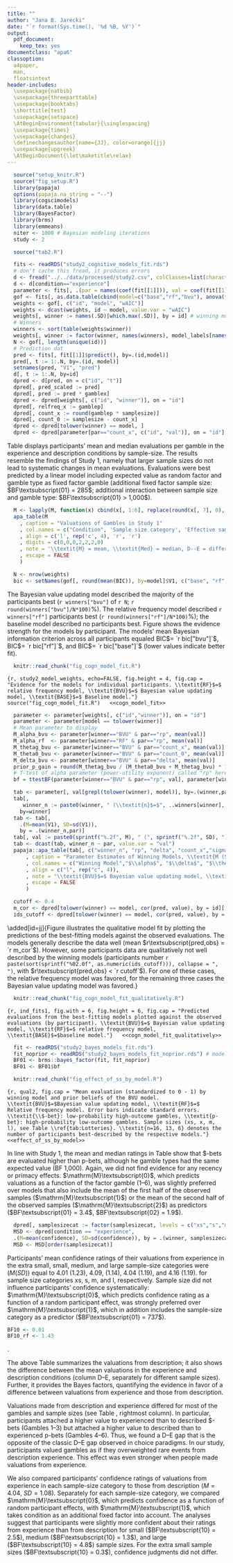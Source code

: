 ```yaml
---
title: ""
author: "Jana B. Jarecki"
date: "`r format(Sys.time(), '%d %B, %Y')`"
output:
  pdf_document:
    keep_tex: yes
documentclass: "apa6"
classoption:
  a4paper,
  man,
  floatsintext
header-includes:
  \usepackage{natbib}
  \usepackage{threeparttable}
  \usepackage{booktabs}
  \shorttitle{test}
  \usepackage{setspace}
  \AtBeginEnvironment{tabular}{\singlespacing}
  \usepackage{times}
  \usepackage{changes}
  \definechangesauthor[name={JJ}, color=orange]{jj}
  \usepackage{upgreek}
  \AtBeginDocument{\let\maketitle\relax}
---
```


```r
  source("setup_knitr.R")
  source("fig_setup.R")
  library(papaja)
  options(papaja.na_string = "--")
  library(cogscimodels)
  library(data.table)
  library(BayesFactor)
  library(brms)
  library(emmeans)  
  niter <- 1000 # Bayesian modeling iterations
  study <- 2
```

```r
  source("tab2.R")
```

```r
  fits <- readRDS("study2_cognitive_models_fit.rds")
  # don't cache this fread, it produces errors
  d <- fread("../../data/processed/study2.csv", colClasses=list(character="id"))
  d <- d[condition=="experience"]
  parameter <- fits[, .(par = names(coef(fit[[1]])), val = coef(fit[[1]])), by = .(id, model)]
  gof <- fits[, as.data.table(cbind(model=c("base","rf","bvu"), anova(fit[[1]], fit[[2]], fit[[3]])[, c("wAIC", "AIC", "BIC")])), by = id]
  weights <- gof[, c("id", "model", "wAIC")]
  weights <- dcast(weights, id ~ model, value.var = "wAIC")
  weights[, winner := names(.SD)[which.max(.SD)], by = id] # winning models
  # Winners
  winners <- sort(table(weights$winner))
  weights[, winner := factor(winner, names(winners), model_labels[names(winners)])]
  N <- gof[, length(unique(id))]
  # Prediction dat
  pred <- fits[, fit[[1]]$predict(), by=.(id,model)]
  pred[, t := 1:.N, by=.(id, model)]
  setnames(pred, "V1", "pred")
  d[, t := 1:.N, by=id]
  dpred <- d[pred, on = c("id", "t")]
  dpred[, pred_scaled := pred]
  dpred[, pred := pred * gamblex]
  dpred <- dpred[weights[, c("id", "winner")], on = "id"]
  dpred[, relfreq_x := gamblep]
  dpred[, count_x := round(gamblep * samplesize)]
  dpred[, count_0 := samplesize - count_x]
  dpred <- dpred[tolower(winner) == model, ]
  dpred <- dpred[parameter[par=="count_x", c("id", "val")], on = "id"]
```


\subsection{Evaluations of Gambles by Condition and Sample Size}
Table \ref{tab:means_study2} displays participants' mean and median evaluations per gamble in the experience and description conditions by sample-size. The results resemble the findings of Study 1, namely that larger sample sizes do not lead to systematic changes in mean evaluations. Evaluations were best predicted by a linear model including expected value as random factor and gamble type as fixed factor gamble (additional fixed factor sample size: $BF\textsubscript{01} = 285$; additional interaction between sample size and gamble type: $BF\textsubscript{01} > 1,000$).


```r
  M <- lapply(M, function(x) cbind(x[, 1:6], replace(round(x[, 7], 0), round(x[, 7], 0) > 1000, ">1000")))
  apa_table(M
    , caption = "Valuations of Gambles in Study 1"
    , col.names = c("Condition", 'Sample size category', 'Effective sample size', '\\textit{Med}', '\\textit{M}', 'D--E', 'D--E:$BF\\textsubscript{10}$')
    , align = c('l', rep('c', 4), 'r', 'r')
    , digits = c(0,0,0,2,2,2,0)
    , note = '\\textit{M} = mean, \\textit{Med} = median, D--E = difference between mean description-based valuations and experience-based valuations, $BF\\textsubscript{10}$ = Bayes Factor quantifying the evidence for a linear model $\\mathrm{M}\\textsubscript{1}$ predicting that valuations differ between description and experience over a linear model $\\mathrm{M}\\textsubscript{0}$ predicting no such differences; both models models contain a by-participant random effect. Gambles IDs 1, 2, and 3 are \\$-bets; Gamble IDs 4, 5, and 6 are p-bets.'
    , escape = FALSE
    )
```

\subsection{Cognitive modeling of experience-based evaluations}
\added[id=jj]{The modeling procedure followed the procedure in Study~1.}

```r
  N <- nrow(weights)
  bic <- setNames(gof[, round(mean(BIC)), by=model]$V1, c("base", "rf", "bvu"))
```

\subsubsection{Modeling Results}
\added[id=jj]{The next section presents the quantitative cognitive model fit, the qualitative model fit, and lastly the effects of sample size given the cognitive strategies.}

\textit{Quantitative Model Fit.} The Bayesian value updating model described the majority of the participants best (`r winners["bvu"]` of `r N`; `r round(winners["bvu"]/N*100)`\%). The relative frequency model described `r winners["rf"]` participants best (`r round(winners["rf"]/N*100)`\%); the baseline model described no participants best. Figure \ref{fig:study2_model_weights} shows the evidence strength for the models by participant. The models' mean Bayesian information criterion across all participants equaled BIC\textsubscript{BVU}$= `r bic["bvu"]`$, BIC\textsubscript{RF}$= `r bic["rf"]`$, and BIC\textsubscript{BASE}$= `r bic["base"]`$ (lower values indicate better fit).


```r
  knitr::read_chunk("fig_cogn_model_fit.R")
```
```{r, study2_model_weights, echo=FALSE, fig.height = 4, fig.cap = "Evidence for the models for individual participants. \\textit{RF}$=$ relative frequency model, \\textit{BVU}$=$ Bayesian value updating model, \\textit{BASE}$=$ Baseline model."}
  source("fig_cogn_model_fit.R")
  <<cogn_model_fit>>
```

```r
  parameter <- parameter[weights[, c("id","winner")], on = "id"]
  parameter <- parameter[model == tolower(winner)]
  # Mean parameter to display
  M_alpha_bvu <- parameter[winner=="BVU" & par=="rp", mean(val)]
  M_alpha_rf  <- parameter[winner=="RF" & par=="rp", mean(val)]
  M_thetag_bvu <- parameter[winner=="BVU" & par=="count_x", mean(val)]
  M_theta0_bvu <- parameter[winner=="BVU" & par=="count_0", mean(val)]
  M_delta_bvu <- parameter[winner=="BVU" & par=="delta", mean(val)]
  prior_p_gain = round(M_thetag_bvu / (M_theta0_bvu + M_thetag_bvu) * 100)
  # T-test of alpha parameter (power-utility exponent) called "rp" here
  bf = ttestBF(parameter[winner=="BVU" & par=="rp", val], parameter[winner=="RF" & par=="rp", val])
```

\added[id=jj]{
The estimated parameter of the winning models are shown in Table \ref{tab:study2_parameter}. The mean power utility exponent $\alpha$ is relatively similar for participants classified as using a Bayesian value updating strategy ($M_{\alpha}= `r M_alpha_bvu`$) compared to those using a relative frequency strategy ($M_{\alpha}=`r M_alpha_rf`$), `r apa_print(bf)$full_result`. Like in Study 1, the participants using the Bayesian strategy had a loss prior, on avarage; they believed that gains occur with `r prior_p_gain`\% (gain prior $\theta_G = `r M_thetag_bvu`$; zero-outcome prior $\theta_0 = `r M_theta0_bvu`$). Again, the learning rate parameter $\delta$ shows liberal learning ($M_{\delta}=`r M_delta_bvu`$).
}

```r
  tab <- parameter[, val[grepl(tolower(winner), model)], by=.(winner,par)]
  tab[,
     winner_n := paste0(winner, " (\\textit{n}$=$", ..winners[winner], ")"),
    by=winner]
  tab <- tab[,
    .(M=mean(V1), SD=sd(V1)),
    by = .(winner_n,par)]
  tab[, val := paste0(sprintf("%.2f", M), " (", sprintf("%.2f", SD), ")")]
  tab <- dcast(tab, winner_n ~ par, value.var = "val")
  papaja::apa_table(tab[, c("winner_n", "rp", "delta", "count_x","sigma")]
      , caption = "Parameter Estimates of Winning Models, \\textit{M (SD)}"
      , col.names = c("Winning Model","$\\alpha$", "$\\delta$", "$\\theta_G$","$\\sigma$")
      , align = c("l", rep("c", 4)),
      , note = "\\textit{BVU}$=$ Bayesian value updating model, \\textit{RF}$=$ relative frequency model. Parameters denote: $\\alpha=$ power utility exponent, $\\theta_G$ gain prior, $\\sigma$ standard deviation."
      , escape = FALSE
      )
```

```r
  cutoff <- 0.4
  m_cor <- dpred[tolower(winner) == model, cor(pred, value), by = id][, mean(V1)]
  ids_cutoff <- dpred[tolower(winner) == model, cor(pred, value), by = id][V1 < cutoff]$id
```

\textit{Qualitative Model Fit.}
\added[id=jj]{Figure \ref{fig:ind_fits1} illustrates the qualitative model fit by plotting the predictions of the best-fitting models against the observed evaluations. The models generally describe the data well (mean $r\textsubscript{pred,obs} = `r m_cor`$). However, some participants data are qualitatively not well described by the winning models (participants number `r paste(sort(sprintf("%02.0f", as.numeric(ids_cutoff))), collapse = ", ")`, with $r\textsubscript{pred,obs} < `r cutoff`$). For one of these cases, the relative frequency model was favored, for the remaining three cases the Bayesian value updating model was favored.\footnote{Note, however, that participant number 7 evaluated all gambles with zero, which indicates inattentiveness or not comprehending the task.}}


```r
  knitr::read_chunk("fig_cogn_model_fit_qualitatively.R")
```
```{r, ind_fits1, fig.with = 6, fig.height = 6, fig.cap = "Predicted evaluations from the best-fitting models plotted against the observed evaluations (by participant). \\textit{BVU}$=$ Bayesian value updating model, \\textit{RF}$=$ relative frequency model, \\textit{BASE}$=$baseline model."}
  <<cogn_model_fit_qualitatively>>
```

\added[id=jj]{The cognitive modeling results thus show greater heterogeneity in Study 2 (compared to Study 1), slightly more than half the participants could be described by a Bayesian strategy, the remaining participants followed a relative-frequency strategy. The higher prevalence of the relative frequency strategy in Study 2 might be explained by that Study 2 initially withheld the information about the magnitude of the gain outcomes as opposed to Study 1, where participants received outcome information. If participants learn not only probabilities but also outcomes, the task might require more cognitive effort and this might take attention away from prior beliefs.}

\emph{The effect of sample size given cognitive strategies.} \added[id=jj]{We qualitatively investigated how sample size affects the evaluations of relative-frequency-type and Bayesian-type learners. The Bayesian model predicts that sample size changes the evaluations in interaction with the prior beliefs. Participants with a gain prior should decrease the evaluations of \$-bets as sample sizes increase; participants with a zero-outcome prior should increase their evaluations of p-bets as sample size increases.
}

```r
  fit <- readRDS("study2_bayes_models_fit.rds")
  fit_noprior <- readRDS("study2_bayes_models_fit_noprior.rds") # model without the grouping (RF, BVU-gain, BVU-loss)
  BF01 <- brms::bayes_factor(fit, fit_noprior)
  BF01 <- BF01$bf
```

\added[id=jj]{
Given the cognitive modeling results, participants were classified as relative-frequency learners, Bayesian learners with gain priors, and Bayesian learners with loss priors (prior parameters $\theta_G > 1$, and $\theta_G \leq 1$, respectively). Figure \ref{fig:qual2} shows how sample size affects the three learner types' evaluations of p-bets and \$-bets. For \$-bets the evaluation of the Bayesian learners show a small interaction with the prior. Statistical analyses by means of a Bayesian generalized linear model\footnote{regressing the (normalized) evaluations on the predictors sample size, gamble type (p-bet, \$-bet), and type (BVU-gain-prior, BVU-loss-prior, RF) with a by-participant random intercept; categorical predictors were effects-coded to facilitate interpretation of interactions \citep[for details, see][]{SingmannForthcoming}}, however, showed no substantial support that including the learner type as predictor (model M\textsubscript{0}) improves goodness of fit compared to excluding learner type as predictor (model M\textsubscript{0}), BF\textsubscript{01} $=`r BF01`$. These results corroborate the findings from Study 1.
}


```r
  knitr::read_chunk("fig_effect_of_ss_by_model.R")
```
```{r, qual2, fig.cap = "Mean evaluation (standardized to 0 - 1) by winning model and prior beliefs of the BVU model. \\textit{BVU}$=$Bayesian value updating model, \\textit{RF}$=$ Relative frequency model. Error bars indicate standard errors. \\textit{\\$-bet}: low-probability high-outcome gambles, \\textit{p-bet}: high-probability low-outcome gambles. Sample sizes (xs, x, m, l), see Table \\ref{tab:Lotteries}. \\textit{n=16, 13, 6} denotes the number of participants best-described by the respective models."}
  <<effect_of_ss_by_model>>
```

\subsubsection{Effect of gamble type and sampling order}
In line with Study 1, the mean and median ratings in Table \ref{tab:means_study2} show that \$-bets are evaluated higher than p-bets, although he gamble types had the same expected value (BF\textsubscript{10} \textgreater 1,000). Again, we did not find evidence for any recency or primacy effects. $\mathrm{M}\textsubscript{0}$, which predicts valuations as a function of the factor gamble (1--6), was slightly preferred over models that also include the mean of the first half of the observed samples ($\mathrm{M}\textsubscript{1}$) or the mean of the second half of the observed samples ($\mathrm{M}\textsubscript{2}$) as predictors ($BF\textsubscript{01} = 3.4$, $BF\textsubscript{02} = 1.9$). 

\subsubsection{Confidence ratings}
```r
  dpred[, samplesizecat := factor(samplesizecat, levels = c("xs","s","m","l"))]
  MSD <- dpred[condition == "experience",
  .(M=mean(confidence), SD=sd(confidence)), by = .(winner, samplesizecat)]
  MSD <- MSD[order(samplesizecat)]

```
Participants' mean confidence ratings of their valuations from experience in the extra small, small, medium, and large sample-size categories were  ($M (SD)$) equal to 4.01 ($1.23$), 4.09, ($1.14$), 4.04 ($1.19)$, and 4.16 ($1.19$). for sample size categories xs, s, m, and l, respectively. Sample size did not influence participants' confidence systematically: $\mathrm{M}\textsubscript{0}$, which predicts confidence rating as a function of a random participant effect, was strongly preferred over $\mathrm{M}\textsubscript{1}$, which in addition includes the sample-size category as a predictor ($BF\textsubscript{01} = 737$).


```r
BF10 <- 0.01
BF10_rf <- 1.43
```

\added[id=jj]{The Bayesian cognitive strategy predicts that confidence increases with higher sample sizes; the relative frequency model predicts that sample size has no influence on confidence. To test this, the confidence data was analyzed separately by best-fitting cognitive model (Bayesian-type learners or relative-frequency-type learners). Contrary to the expectations, the Bayesian learners' confidence did not increase with higher sample sizes ($M=`r MSD[winner=="BVU", M]`$ for sample sizes `r MSD[winner=="BVU", paste(samplesizecat, collapse = ", ")]`, respectively. Respective \textit{SD}s $= `r MSD[winner=="BVU", SD]`$). A linear model\footnote{with by-participant random intercept and the predictors effect-coded.} of the confidence ratings, which excluded sample size as predictor, was preferred over a model including sample size (BF\textsubscript{excl,incl} $= `r 1/BF10`$). Similarly, the confidence of relative-frequency-type learners did not show an effect of sample size on confidence ratings ($M=`r MSD[winner=="RF", M]`$ for sample sizes `r MSD[winner=="RF", samplesizecat]`, respectively; \textit{SD}s $= `r MSD[winner=="RF", SD]`$, respectively; BF\textsubscript{excl,incl} $= `r 1/BF10_rf`$)}.


\subsubsection{Description versus experience}
The above Table \ref{tab:means_study2} summarizes the valuations from description; it also shows the difference between the mean valuations in the experience and description conditions (column D--E, separately for different sample sizes). Further, it provides the Bayes factors, quantifying the evidence in favor of a difference between valuations from experience and those from description.

Valuations made from description and experience differed for most of the gambles and sample sizes (see Table \ref{tab:means_study2}, rightmost column). In particular, participants attached a higher value to experienced than to described \$-bets (Gambles 1--3) but attached a higher value to described than to experienced p-bets (Gambles 4--6). Thus, we found a D--E gap that is the opposite of the classic D--E gap observed in choice paradigms. In our study, participants valued gambles as if they overweighted rare events from description \textit{and} experience. This effect was even stronger when people made valuations from experience.

We also compared participants' confidence ratings of valuations from experience in each sample-size category to those from description ($M = 4.04$, $SD = 1.08$). Separately for each sample-size category, we compared $\mathrm{M}\textsubscript{0}$, which predicts confidence as a function of random participant effects, with $\mathrm{M}\textsubscript{1}$, which takes condition as an additional fixed factor into account. The analyses suggest that participants were slightly more confident about their ratings from experience than from description for small ($BF\textsubscript{10} = 2.5$), medium ($BF\textsubscript{10} = 1.3$), and large ($BF\textsubscript{10} = 4.8$) sample sizes. For the extra small sample sizes ($BF\textsubscript{10} = 0.3$), confidence judgments did not differ. 